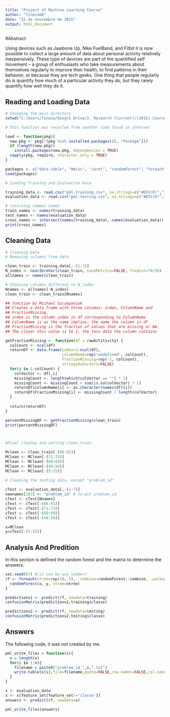 ```yaml
---
title: "Project of Machine Learning Course"
author: "TinocoHA"
date: "22 de noviembre de 2015"
output: html_document
---
```


#Abstract

Using devices such as Jawbone Up, Nike FuelBand, and Fitbit it is now possible to collect a large amount of data about personal activity relatively inexpensively. These type of devices are part of the quantified self movement – a group of enthusiasts who take measurements about themselves regularly to improve their health, to find patterns in their behavior, or because they are tech geeks. One thing that people regularly do is quantify how much of a particular activity they do, but they rarely quantify how well they do it.

## Reading and Loading Data

```r

# Changing the main directory
setwd("C:/Users/Tinoco/Google Drive/2. Research (Current)/(2015) Courses/(2015) Especialization in Data Science_/8. Machine Learning/Project_Machine_Learning")

# This function was recycled from another code found in internet

load <- function(pkg){
  new.pkg <- pkg[!(pkg %in% installed.packages()[, "Package"])]
  if (length(new.pkg))
    install.packages(new.pkg, dependencies = TRUE)
  sapply(pkg, require, character.only = TRUE)
} 

packages <- c("data.table", "Hmisc", "caret", "randomForest", "foreach", "doParallel", "rattle")
load(packages)

# Loading Training and Evaluation Data

training_data <- read.csv("pml-training.csv", na.strings=c("#DIV/0!"," ", "", "NA", "NAs", "NULL"))
evaluation_data <- read.csv("pml-testing.csv", na.strings=c("#DIV/0!"," ", "", "NA", "NAs", "NULL"))

# returning common names 
train_names <- names(training_data)
test_names <- names(evaluation_data)
cross_names <- intersect(names(training_data), names(evaluation_data))
print(cross_names)

```

## Cleaning Data


```r
# Cleaning Data
# Removing columns from data

clean_train <- training_data[,-(1:7)]
N_index <- nearZeroVar(clean_train, saveMetrics=FALSE, freqCut=70/30)
allnames <- names(clean_train)

# Choosing columns different to N_index
Nnames <- allnames[-N_index]
clean_train <- clean_train[Nnames]

## function by Michael Szczepaniak 
## Creates a data frame with three columns: index, ColumnName and
## FractionMissing.
## index is the column index in df corresponding to ColumnName
## ColumnName is as the name implies: the name the column in df
## FractionMissing is the fraction of values that are missing or NA.
## The closer this value is to 1, the less data the column contains

getFractionMissing <- function(df = rawActitivity) {
  colCount <- ncol(df)
  returnDf <- data.frame(index=1:ncol(df),
                         columnName=rep("undefined", colCount),
                         FractionMissing=rep(-1, colCount),
                         stringsAsFactors=FALSE)
  for(i in 1:colCount) {
    colVector <- df[,i]
    missingCount <- length(which(colVector == "") * 1)
    missingCount <- missingCount + sum(is.na(colVector) * 1)
    returnDf$columnName[i] <- as.character(names(df)[i])
    returnDf$FractionMissing[i] <- missingCount / length(colVector)
  }
  
  return(returnDf)
}

percentMissingDF <- getFractionMissing(clean_train)
print(percentMissingDF)



#Final cleanup and setting clean_train.

Mclean <- clean_train[-(86:91)]
MClean <- MClean[-(71:73)]
MClean <- MClean[-(60:69)]
MClean <- MClean[-(48:56)]
MClean <- MClean[-(5:25)]

# Cleaning the testing data, except "problem_id"
 
cTest <- evaluation_data[,-(1:7)]
newnames[102] <- "problem_id" # to put problem_id 
cTest <- cTest[Nnames]
cTest <- cTest[-(86:91)]
cTest <- cTest[-(71:73)]
cTest <- cTest[-(60:69)]
cTest <- cTest[-(48:56)]

x=MClean
y=cTest[-(5:25)]

```
## Analysis And Predition

In this section is defined the random forest and the matrix to determine the answers. 

```r
set.seed(67) #(it can be any number)
rf <- foreach(ntree=rep(10, 5), .combine=randomForest::combine, .packages='randomForest') %dopar% {
  randomForest(x, y, ntree=ntree) 
}

predictions1 <- predict(rf, newdata=training)
confusionMatrix(predictions1,training$classe)

predictions2 <- predict(rf, newdata=testing)
confusionMatrix(predictions2,testing$classe)

```

## Answers
The following code, it was not created by me.

```r

pml_write_files = function(x){
  n = length(x)
  for(i in 1:n){
    filename = paste0("problem_id_",i,".txt")
    write.table(x[i],file=filename,quote=FALSE,row.names=FALSE,col.names=FALSE)
  }
}

x <- evaluation_data
x <- x[feature_set[feature_set!='classe']]
answers <- predict(rf, newdata=x)

pml_write_files(answers)

```
